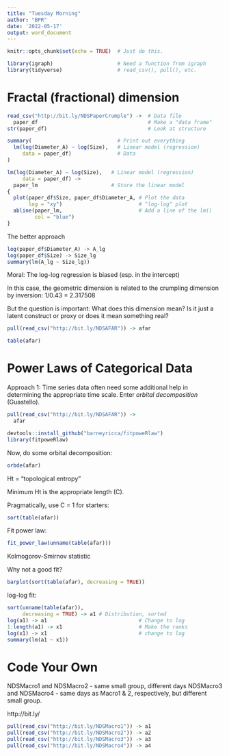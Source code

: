 ---
title: "Tuesday Morning"
author: "BPR"
date: '2022-05-17'
output: word_document
---

```{r setup, include=FALSE}
knitr::opts_chunk$set(echo = TRUE)  # Just do this.

library(igraph)                     # Need a function from igraph
library(tidyverse)                  # read_csv(), pull(), etc.
```


# Fractal (fractional) dimension
```{r paperCrumple}
read_csv("http://bit.ly/NDSPaperCrumple") ->  # Data file
  paper_df                                    # Make a "data frame"
str(paper_df)                                 # Look at structure

```

```{r crumpleDimension}
summary(                            # Print out everything
  lm(log(Diameter_A) ~ log(Size),   # Linear model (regression)
     data = paper_df)               # Data
)
```

```{r paperPlot}
lm(log(Diameter_A) ~ log(Size),   # Linear model (regression)
     data = paper_df) ->
  paper_lm                        # Store the linear model
{
  plot(paper_df$Size, paper_df$Diameter_A, # Plot the data
       log = "xy")                         # "log-log" plot
  abline(paper_lm,                         # Add a line of the lm()
         col = "blue") 
}

```

The better approach
```{r}
log(paper_df$Diameter_A) -> A_lg
log(paper_df$Size) -> Size_lg
summary(lm(A_lg ~ Size_lg))
```


Moral: The log-log regression is biased (esp. in the intercept)

In this case, the geometric dimension is related to the crumpling dimension by inversion: 1/0.43 = 2.317508


But the question is important: What does this dimension mean? Is it just a latent construct or proxy or does it mean something real?


```{r AFAR}
pull(read_csv("http://bit.ly/NDSAFAR")) -> afar

table(afar)

```



# Power Laws of Categorical Data

Approach 1: Time series data often need some additional help in determining the appropriate time scale. Enter _orbital decomposition_ (Guastello).

```{r}
pull(read_csv("http://bit.ly/NDSAFAR")) ->
  afar

devtools::install_github("barneyricca/fitpoweRlaw")
library(fitpoweRlaw)
```

Now, do some orbital decomposition:
```{r}
orbde(afar)
```
Ht = "topological entropy"

Minimum Ht is the appropriate length (C).

Pragmatically, use C = 1 for starters:
```{r}
sort(table(afar))
```

Fit power law:
```{r}
fit_power_law(unname(table(afar)))
```
Kolmogorov-Smirnov statistic

Why not a good fit?
```{r}
barplot(sort(table(afar), decreasing = TRUE))

```

log-log fit:

```{r}
sort(unname(table(afar)), 
     decreasing = TRUE) -> a1 # Distribution, sorted
log(a1) -> a1                              # Change to log
1:length(a1) -> x1                         # Make the ranks
log(x1) -> x1                              # change to log
summary(lm(a1 ~ x1))
```

# Code Your Own
NDSMacro1 and NDSMacro2 - same small group, different days
NDSMacro3 and NDSMacro4 - same days as Macro1 & 2, respectively, but different small group.

http://bit.ly/
```{r}
pull(read_csv("http://bit.ly/NDSMacro1")) -> a1
pull(read_csv("http://bit.ly/NDSMacro2")) -> a2
pull(read_csv("http://bit.ly/NDSMacro3")) -> a3
pull(read_csv("http://bit.ly/NDSMacro4")) -> a4

```

